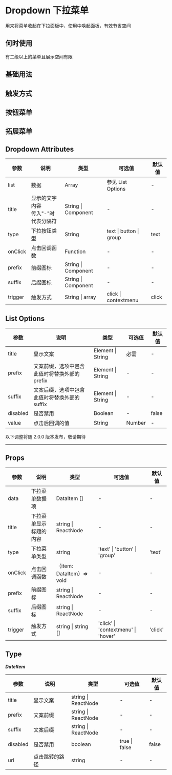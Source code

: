 # Dropdown 下拉菜单

用来将菜单收起在下拉面板中，使用中唤起面板，有效节省空间

## 何时使用

有二级以上的菜单且展示空间有限

## 基础用法


<DemoBase />

## 触发方式


<DemoTrigger />

## 按钮菜单


<DemoButton />

## 拓展菜单


<DemoExtend />

## Dropdown Attributes

| 参数    | 说明                                   | 类型                | 可选值                  | 默认值 |
| ------- | -------------------------------------- | ------------------- | ----------------------- | ------ |
| list    | 数据                                   | Array               | 参见 List Options       | -      |
| title   | 显示的文字内容<br/>传入"-"时代表分隔符 | String \| Component | -                       | -      |
| type    | 下拉按钮类型                           | String              | text \| button \| group | text   |
| onClick | 点击回调函数                           | Function            | -                       | -      |
| prefix  | 前缀图标                               | String \| Component | -                       | -      |
| suffix  | 后缀图标                               | String \| Component | -                       | -      |
| trigger | 触发方式                               | String \| array     | click \| contextmenu    | click  |

## List Options

| 参数     | 说明                                          | 类型              | 可选值 | 默认值 |
| -------- | --------------------------------------------- | ----------------- | ------ | ------ |
| title    | 显示文案                                      | Element \| String | 必需   | -      |
| prefix   | 文案前缀，选项中包含此值时将替换外部的 prefix | Element \| String | -      | -      |
| suffix   | 文案后缀，选项中包含此值时将替换外部的 suffix | Element \| String | -      | -      |
| disabled | 是否禁用                                      | Boolean           | -      | false  |
| value    | 点击后回调的值                                | String            | Number | -      | - |

<div style={{ position: 'relative' }}>
  <span
    style={{
      position: 'absolute',
      background: '#fff',
      left: '50%',
      transform: ' translate(-50%,-50%)',
      fontSize: '18px',
      padding: 5,
      color: '#f63'
    }}
  >
    以下调整将随 2.0.0 版本发布，敬请期待
  </span>
  <hr style={{ marginTop: 50, marginBottom: 20, border: '0.5px dashed #c8c8c8' }} />
</div>

## Props

| 参数    | 说明                   | 类型                      | 可选值                              | 默认值  |
| ------- | ---------------------- | ------------------------- | ----------------------------------- | ------- |
| data    | 下拉菜单数据项         | DataItem []               | -                                   | -       |
| title   | 下拉菜单显示标题的内容 | string \| ReactNode       | -                                   | -       |
| type    | 下拉菜单类型           | string                    | 'text' \| 'button' \| 'group'       | 'text'  |
| onClick | 点击回调函数           | （item: DataItem）=> void | -                                   | -       |
| prefix  | 前缀图标               | string \| ReactNode       | -                                   | -       |
| suffix  | 后缀图标               | string \| ReactNode       | -                                   | -       |
| trigger | 触发方式               | string \| string []       | 'click' \| 'contextmenu' \| 'hover' | 'click' |

## Type

**_DateItem_**

| 参数     | 说明           | 类型                | 可选值        | 默认值 |
| -------- | -------------- | ------------------- | ------------- | ------ |
| title    | 显示文案       | string \| ReactNode | -             | -      |
| prefix   | 文案前缀       | string \| ReactNode | -             | -      |
| suffix   | 文案后缀       | string \| ReactNode | -             | -      |
| disabled | 是否禁用       | boolean             | true \| false | false  |
| url      | 点击跳转的路径 | string              | -             | -      |
